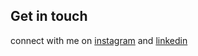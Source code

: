 ## Get in touch

connect with me on [instagram](https://www.instagram.com/me_is_chandan/) and [linkedin](https://www.linkedin.com/in/chandan-cv-3320441b4)